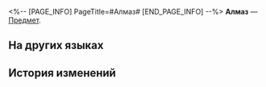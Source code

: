 <%-- [PAGE_INFO]
PageTitle=#Алмаз#
[END_PAGE_INFO] --%>
{{Предмет Инфобокс
|id          = 252125
|Изображение = Предмет Алмаз.png
|Тип         = 
|Инвентарь   = 
|Редкость    = 5
|Эффект      = 
|Описание    = Используется для приглашения помощников и получения карточек воспоминаний.<br />Может быть получен за завершение миссий выставки, события выставки, выставочные достижения и повышение уровня помощников.
}}
{{Описание|Самая распространённая валюта для покупок в играх Развлечений межзвёздного мира. За неё можно приобрести ценные предметы, что вызывает недовольство многих игроков.}}
'''Алмаз''' — [[Предмет]].

==На других языках==
{{На других языках
|en   = Diamond
|zhs  = 钻石
|zht  = 鑽石
|ja   = ジュエル
|ko   = 다이아몬드
|es   = Diamante
|fr   = Diamant
|ru   = Алмаз
|th   = เพชร
|vi   = Kim Cương
|de   = Diamant
|id   = Berlian
|pt   = Diamante
}}

==История изменений==
{{История изменений|3.5}}